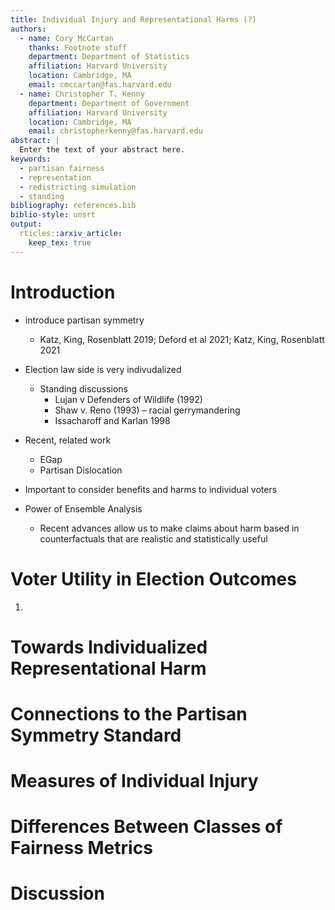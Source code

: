```yaml
---
title: Individual Injury and Representational Harms (?)
authors:
  - name: Cory McCartan
    thanks: Footnote stuff
    department: Department of Statistics
    affiliation: Harvard University
    location: Cambridge, MA
    email: cmccartan@fas.harvard.edu
  - name: Christopher T. Kenny
    department: Department of Government
    affiliation: Harvard University
    location: Cambridge, MA
    email: christopherkenny@fas.harvard.edu
abstract: |
  Enter the text of your abstract here.
keywords:
  - partisan fairness
  - representation
  - redistricting simulation
  - standing
bibliography: references.bib
biblio-style: unsrt
output: 
  rticles::arxiv_article:
    keep_tex: true
---
```


# Introduction

- introduce partisan symmetry
    - Katz, King, Rosenblatt 2019; Deford et al 2021; Katz, King, Rosenblatt 2021


- Election law side is very indivudalized
    - Standing discussions 
        - Lujan v Defenders of Wildlife (1992)
        - Shaw v. Reno (1993) -- racial gerrymandering
        - Issacharoff and Karlan 1998
    
- Recent, related work
    - EGap
    - Partisan Dislocation
  
- Important to consider benefits and harms to individual voters

- Power of Ensemble Analysis
    - Recent advances allow us to make claims about harm based in counterfactuals that are realistic and statistically useful


# Voter Utility in Election Outcomes

1. 

# Towards Individualized Representational Harm

# Connections to the Partisan Symmetry Standard 

# Measures of Individual Injury 

# Differences Between Classes of Fairness Metrics

# Discussion
